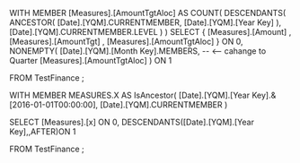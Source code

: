 WITH 
MEMBER [Measures].[AmountTgtAloc]
AS
		COUNT(
		DESCENDANTS(	ANCESTOR(	[Date].[YQM].CURRENTMEMBER,
									[Date].[YQM].[Year Key]
									),
						[Date].[YQM].CURRENTMEMBER.LEVEL
						)
		)
SELECT 
	{	[Measures].[Amount]
	,	[Measures].[AmountTgt]
	,	[Measures].[AmountTgtAloc]
		}	ON 0,
	NONEMPTY(	[Date].[YQM].[Month Key].MEMBERS,	--	<-- cahange to Quarter
				[Measures].[AmountTgtAloc]
				)	ON 1

FROM TestFinance
;

WITH MEMBER MEASURES.X
AS
IsAncestor( [Date].[YQM].[Year Key].&[2016-01-01T00:00:00],
             [Date].[YQM].CURRENTMEMBER
             )

SELECT 
[Measures].[x] ON 0,
DESCENDANTS([Date].[YQM].[Year Key],,AFTER)ON 1
            
FROM TestFinance
;